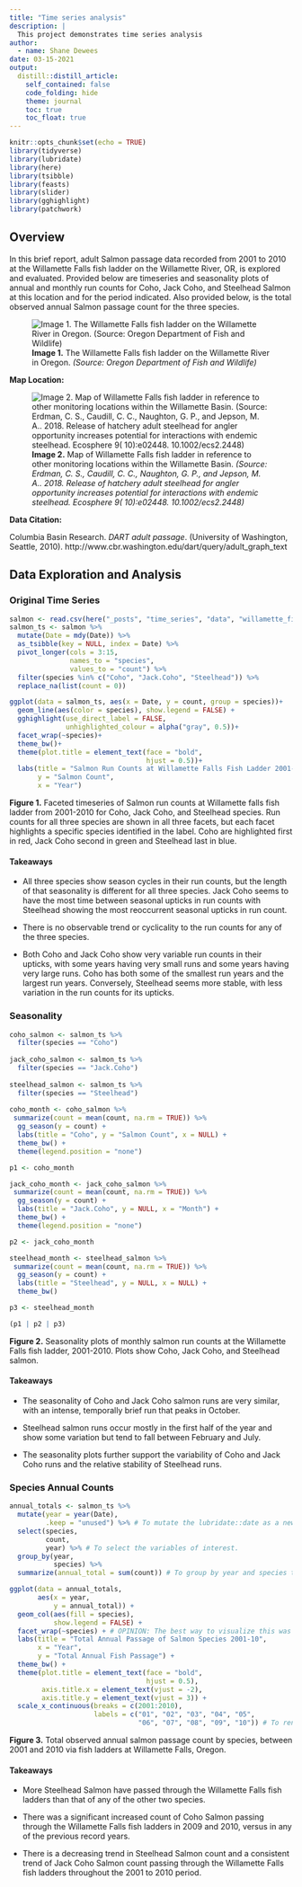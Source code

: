 ```yaml
---
title: "Time series analysis"
description: |
  This project demonstrates time series analysis
author:
  - name: Shane Dewees
date: 03-15-2021
output:
  distill::distill_article:
    self_contained: false
    code_folding: hide
    theme: journal
    toc: true
    toc_float: true
---
```


```r
knitr::opts_chunk$set(echo = TRUE)
library(tidyverse)
library(lubridate)
library(here)
library(tsibble)
library(feasts)
library(slider)
library(gghighlight)
library(patchwork)
```

## Overview

In this brief report, adult Salmon passage data recorded from 2001 to 2010 at the Willamette Falls fish ladder on the Willamette River, OR, is explored and evaluated. Provided below are timeseries and seasonality plots of annual and monthly run counts for Coho, Jack Coho, and Steelhead Salmon at this location and for the period indicated. Also provided below, is the total observed annual Salmon passage count for the three species.

![**Image 1.** The Willamette Falls fish ladder on the Willamette River in Oregon. *(Source: Oregon Department of Fish and Wildlife)*](https://myodfw.com/sites/default/files/styles/380_max_width/public/2017-10/willamette_falls.jpg?itok=YSKK9Ko3)

**Map Location:**

![**Image 2.** Map of Willamette Falls fish ladder in reference to other monitoring locations within the Willamette Basin. *(Source: Erdman, C. S., Caudill, C. C., Naughton, G. P., and Jepson, M. A.. 2018. Release of hatchery adult steelhead for angler opportunity increases potential for interactions with endemic steelhead. Ecosphere 9( 10):e02448. 10.1002/ecs2.2448)*](https://esajournals.onlinelibrary.wiley.com/cms/asset/f5f31b28-3748-4c5d-a37b-c0be122aa919/ecs22448-fig-0001-m.jpg)

**Data Citation:**

Columbia Basin Research. *DART adult passage*. (University of Washington, Seattle, 2010). http://www.cbr.washington.edu/dart/query/adult_graph_text

## Data Exploration and Analysis {.tabset .tabset-fade .tabset-pills}

### Original Time Series

```r
salmon <- read.csv(here("_posts", "time_series", "data", "willamette_fish_passage.csv"))
salmon_ts <- salmon %>% 
  mutate(Date = mdy(Date)) %>% 
  as_tsibble(key = NULL, index = Date) %>% 
  pivot_longer(cols = 3:15, 
               names_to = "species", 
               values_to = "count") %>% 
  filter(species %in% c("Coho", "Jack.Coho", "Steelhead")) %>% 
  replace_na(list(count = 0))

ggplot(data = salmon_ts, aes(x = Date, y = count, group = species))+
  geom_line(aes(color = species), show.legend = FALSE) +
  gghighlight(use_direct_label = FALSE, 
              unhighlighted_colour = alpha("gray", 0.5))+ 
  facet_wrap(~species)+
  theme_bw()+ 
  theme(plot.title = element_text(face = "bold", 
                                  hjust = 0.5))+
  labs(title = "Salmon Run Counts at Willamette Falls Fish Ladder 2001-10",
       y = "Salmon Count", 
       x = "Year")
```

**Figure 1.** Faceted timeseries of Salmon run counts at Willamette falls fish ladder from 2001-2010 for Coho, Jack Coho, and Steelhead species. Run counts for all three species are shown in all three facets, but each facet highlights a specific species identified in the label. Coho are highlighted first in red, Jack Coho second in green and Steelhead last in blue. 

#### Takeaways 

- All three species show season cycles in their run counts, but the length of that seasonality is different for all three species. Jack Coho seems to have the most time between seasonal upticks in run counts with Steelhead showing the most reoccurrent seasonal upticks in run count. 
  
- There is no observable trend or cyclicality to the run counts for any of the three species. 
  
- Both Coho and Jack Coho show very variable run counts in their upticks, with some years having very small runs and some years having very large runs. Coho has both some of the smallest run years and the largest run years. Conversely, Steelhead seems more stable, with less variation in the run counts for its upticks. 

### Seasonality

```r
coho_salmon <- salmon_ts %>% 
  filter(species == "Coho")
  
jack_coho_salmon <- salmon_ts %>% 
  filter(species == "Jack.Coho")
  
steelhead_salmon <- salmon_ts %>% 
  filter(species == "Steelhead")
  
coho_month <- coho_salmon %>% 
 summarize(count = mean(count, na.rm = TRUE)) %>% 
  gg_season(y = count) +
  labs(title = "Coho", y = "Salmon Count", x = NULL) +
  theme_bw() + 
  theme(legend.position = "none")

p1 <- coho_month

jack_coho_month <- jack_coho_salmon %>% 
 summarize(count = mean(count, na.rm = TRUE)) %>% 
  gg_season(y = count) +
  labs(title = "Jack.Coho", y = NULL, x = "Month") +
  theme_bw() + 
  theme(legend.position = "none")

p2 <- jack_coho_month

steelhead_month <- steelhead_salmon %>% 
 summarize(count = mean(count, na.rm = TRUE)) %>% 
  gg_season(y = count) +
  labs(title = "Steelhead", y = NULL, x = NULL) + 
  theme_bw()

p3 <- steelhead_month

(p1 | p2 | p3)
```

**Figure 2.** Seasonality plots of monthly salmon run counts at the Willamette Falls fish ladder, 2001-2010. Plots show Coho, Jack Coho, and Steelhead salmon.

#### Takeaways

- The seasonality of Coho and Jack Coho salmon runs are very similar, with an intense, temporally brief run that peaks in October. 

- Steelhead salmon runs occur mostly in the first half of the year and show some variation but tend to fall between February and July.

- The seasonality plots further support the variability of Coho and Jack Coho runs and the relative stability of Steelhead runs.

### Species Annual Counts

```r
annual_totals <- salmon_ts %>%
  mutate(year = year(Date), 
         .keep = "unused") %>% # To mutate the lubridate::date as a new variable "year" and omit the source variable "date".
  select(species, 
         count, 
         year) %>% # To select the variables of interest.
  group_by(year, 
           species) %>% 
  summarize(annual_total = sum(count)) # To group by year and species to derive annual totals.

ggplot(data = annual_totals, 
       aes(x = year, 
           y = annual_total)) + 
  geom_col(aes(fill = species), 
           show.legend = FALSE) + 
  facet_wrap(~species) + # OPINION: The best way to visualize this was via a faceted column graph.
  labs(title = "Total Annual Passage of Salmon Species 2001-10",
       x = "Year", 
       y = "Total Annual Fish Passage") + 
  theme_bw() + 
  theme(plot.title = element_text(face = "bold", 
                                  hjust = 0.5), 
        axis.title.x = element_text(vjust = -2), 
        axis.title.y = element_text(vjust = 3)) + 
  scale_x_continuous(breaks = c(2001:2010), 
                     labels = c("01", "02", "03", "04", "05", 
                                "06", "07", "08", "09", "10")) # To rename X axis value labels to simpler indeces.
```

**Figure 3.** Total observed annual salmon passage count by species, between 2001 and 2010 via fish ladders at Willamette Falls, Oregon. 

#### Takeaways

- More Steelhead Salmon have passed through the Willamette Falls fish ladders than that of any of the other two species.

- There was a significant increased count of Coho Salmon passing through the Willamette Falls fish ladders in 2009 and 2010, versus in any of the previous record years.

- There is a decreasing trend in Steelhead Salmon count and a consistent trend of Jack Coho Salmon count passing through the Willamette Falls fish ladders throughout the 2001 to 2010 period.
